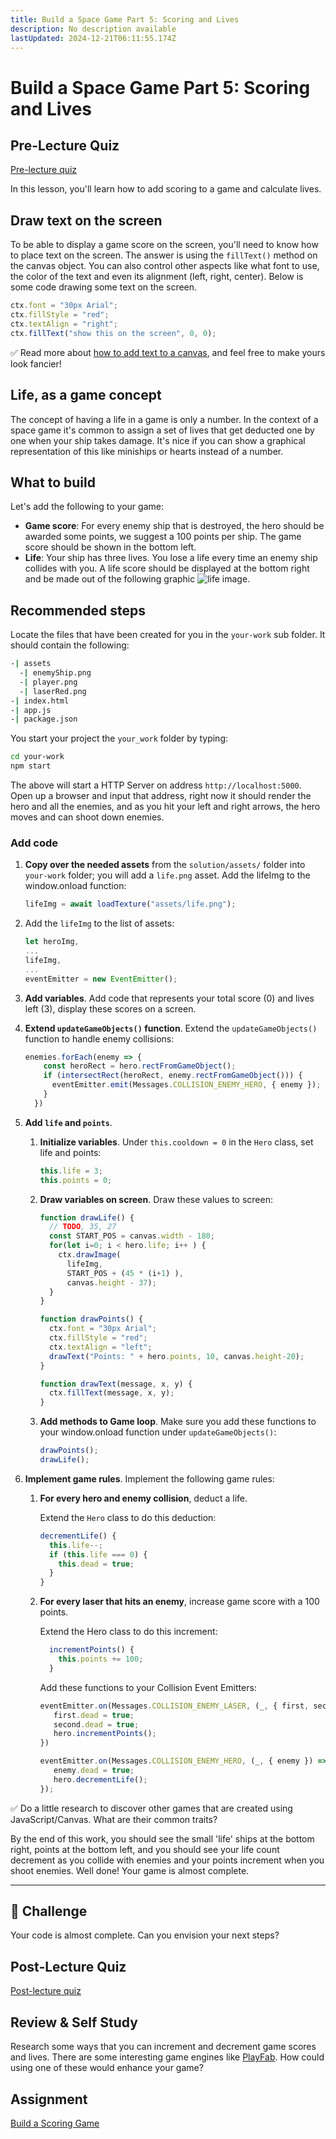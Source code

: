 ```yaml
---
title: Build a Space Game Part 5: Scoring and Lives
description: No description available
lastUpdated: 2024-12-21T06:11:55.174Z
---
```


# Build a Space Game Part 5: Scoring and Lives

## Pre-Lecture Quiz

[Pre-lecture quiz](https://ashy-river-0debb7803.1.azurestaticapps.net/quiz/37)

In this lesson, you'll learn how to add scoring to a game and calculate lives.

## Draw text on the screen

To be able to display a game score on the screen, you'll need to know how to place text on the screen. The answer is using the `fillText()` method on the canvas object. You can also control other aspects like what font to use, the color of the text and even its alignment (left, right, center). Below is some code drawing some text on the screen.

```javascript
ctx.font = "30px Arial";
ctx.fillStyle = "red";
ctx.textAlign = "right";
ctx.fillText("show this on the screen", 0, 0);
```

✅ Read more about [how to add text to a canvas](https://developer.mozilla.org/docs/Web/API/Canvas_API/Tutorial/Drawing_text), and feel free to make yours look fancier!

## Life, as a game concept

The concept of having a life in a game is only a number. In the context of a space game it's common to assign a set of lives that get deducted one by one when your ship takes damage. It's nice if you can show a graphical representation of this like miniships or hearts instead of a number.

## What to build

Let's add the following to your game:

- **Game score**: For every enemy ship that is destroyed, the hero should be awarded some points, we suggest a 100 points per ship. The game score should be shown in the bottom left.
- **Life**: Your ship has three lives. You lose a life every time an enemy ship collides with you. A life score should be displayed at the bottom right and be made out of the following graphic ![life image](solution/assets/life.png).

## Recommended steps

Locate the files that have been created for you in the `your-work` sub folder. It should contain the following:

```bash
-| assets
  -| enemyShip.png
  -| player.png
  -| laserRed.png
-| index.html
-| app.js
-| package.json
```

You start your project the `your_work` folder by typing:

```bash
cd your-work
npm start
```

The above will start a HTTP Server on address `http://localhost:5000`. Open up a browser and input that address, right now it should render the hero and all the enemies, and as you hit your left and right arrows, the hero moves and can shoot down enemies.

### Add code

1. **Copy over the needed assets** from the `solution/assets/` folder into `your-work` folder; you will add a `life.png` asset. Add the lifeImg to the window.onload function: 

    ```javascript
    lifeImg = await loadTexture("assets/life.png");
    ```

1. Add the `lifeImg` to the list of assets:

    ```javascript
    let heroImg,
    ...
    lifeImg,
    ...
    eventEmitter = new EventEmitter();
    ```
  
2. **Add variables**. Add code that represents your total score (0) and lives left (3), display these scores on a screen.

3. **Extend `updateGameObjects()` function**. Extend the `updateGameObjects()` function to handle enemy collisions:

    ```javascript
    enemies.forEach(enemy => {
        const heroRect = hero.rectFromGameObject();
        if (intersectRect(heroRect, enemy.rectFromGameObject())) {
          eventEmitter.emit(Messages.COLLISION_ENEMY_HERO, { enemy });
        }
      })
    ```

4. **Add `life` and `points`**. 
   1. **Initialize variables**. Under `this.cooldown = 0` in the `Hero` class, set life and points:

        ```javascript
        this.life = 3;
        this.points = 0;
        ```

   1. **Draw variables on screen**. Draw these values to screen:

        ```javascript
        function drawLife() {
          // TODO, 35, 27
          const START_POS = canvas.width - 180;
          for(let i=0; i < hero.life; i++ ) {
            ctx.drawImage(
              lifeImg, 
              START_POS + (45 * (i+1) ), 
              canvas.height - 37);
          }
        }
        
        function drawPoints() {
          ctx.font = "30px Arial";
          ctx.fillStyle = "red";
          ctx.textAlign = "left";
          drawText("Points: " + hero.points, 10, canvas.height-20);
        }
        
        function drawText(message, x, y) {
          ctx.fillText(message, x, y);
        }

        ```

   1. **Add methods to Game loop**. Make sure you add these functions to your window.onload function under `updateGameObjects()`:

        ```javascript
        drawPoints();
        drawLife();
        ```

1. **Implement game rules**. Implement the following game rules:

   1. **For every hero and enemy collision**, deduct a life.
   
      Extend the `Hero` class to do this deduction:

        ```javascript
        decrementLife() {
          this.life--;
          if (this.life === 0) {
            this.dead = true;
          }
        }
        ```

   2. **For every laser that hits an enemy**, increase game score with a 100 points.

      Extend the Hero class to do this increment:
    
        ```javascript
          incrementPoints() {
            this.points += 100;
          }
        ```

        Add these functions to your Collision Event Emitters:

        ```javascript
        eventEmitter.on(Messages.COLLISION_ENEMY_LASER, (_, { first, second }) => {
           first.dead = true;
           second.dead = true;
           hero.incrementPoints();
        })

        eventEmitter.on(Messages.COLLISION_ENEMY_HERO, (_, { enemy }) => {
           enemy.dead = true;
           hero.decrementLife();
        });
        ```

✅ Do a little research to discover other games that are created using JavaScript/Canvas. What are their common traits?

By the end of this work, you should see the small 'life' ships at the bottom right, points at the bottom left, and you should see your life count decrement as you collide with enemies and your points increment when you shoot enemies. Well done! Your game is almost complete.

---

## 🚀 Challenge

Your code is almost complete. Can you envision your next steps?

## Post-Lecture Quiz

[Post-lecture quiz](https://ashy-river-0debb7803.1.azurestaticapps.net/quiz/38)

## Review & Self Study

Research some ways that you can increment and decrement game scores and lives. There are some interesting game engines like [PlayFab](https://playfab.com). How could using one of these would enhance your game?

## Assignment

[Build a Scoring Game](assignment.md)

